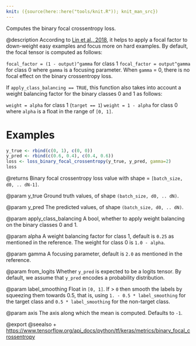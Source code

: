 ```yaml
---
knit: ({source(here::here("tools/knit.R")); knit_man_src})
---
```

Computes the binary focal crossentropy loss.

@description
According to [Lin et al., 2018](https://arxiv.org/pdf/1708.02002.pdf), it
helps to apply a focal factor to down-weight easy examples and focus more on
hard examples. By default, the focal tensor is computed as follows:

`focal_factor = (1 - output)^gamma` for class 1
`focal_factor = output^gamma` for class 0
where `gamma` is a focusing parameter. When `gamma` = 0, there is no focal
effect on the binary crossentropy loss.

If `apply_class_balancing == TRUE`, this function also takes into account a
weight balancing factor for the binary classes 0 and 1 as follows:

`weight = alpha` for class 1 (`target == 1`)
`weight = 1 - alpha` for class 0
where `alpha` is a float in the range of `[0, 1]`.

# Examples
```r
y_true <- rbind(c(0, 1), c(0, 0))
y_pred <- rbind(c(0.6, 0.4), c(0.4, 0.6))
loss <- loss_binary_focal_crossentropy(y_true, y_pred, gamma=2)
loss
```

@returns
Binary focal crossentropy loss value
with shape = `[batch_size, d0, .. dN-1]`.

@param y_true
Ground truth values, of shape `(batch_size, d0, .. dN)`.

@param y_pred
The predicted values, of shape `(batch_size, d0, .. dN)`.

@param apply_class_balancing
A bool, whether to apply weight balancing on the
binary classes 0 and 1.

@param alpha
A weight balancing factor for class 1, default is `0.25` as
mentioned in the reference. The weight for class 0 is `1.0 - alpha`.

@param gamma
A focusing parameter, default is `2.0` as mentioned in the
reference.

@param from_logits
Whether `y_pred` is expected to be a logits tensor. By
default, we assume that `y_pred` encodes a probability distribution.

@param label_smoothing
Float in `[0, 1]`. If > `0` then smooth the labels by
squeezing them towards 0.5, that is,
using `1. - 0.5 * label_smoothing` for the target class
and `0.5 * label_smoothing` for the non-target class.

@param axis
The axis along which the mean is computed. Defaults to `-1`.

@export
@seealso
+ <https://www.tensorflow.org/api_docs/python/tf/keras/metrics/binary_focal_crossentropy>


